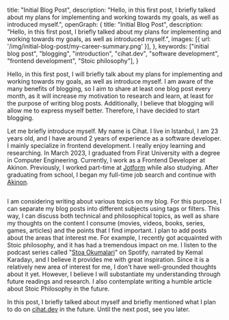   title: "Initial Blog Post",
  description: "Hello, in this first post, I briefly talked about my plans for implementing and working towards my goals, as well as introduced myself.",
  openGraph: {
    title: "Initial Blog Post",
    description: "Hello, in this first post, I briefly talked about my plans for implementing and working towards my goals, as well as introduced myself.",
    images: [{ url: '/img/initial-blog-post/my-career-summary.png' }],
  },
  keywords: ["initial blog post", "blogging", "introduction", "cihat.dev", "software development", "frontend development", "Stoic philosophy"],
}


Hello, in this first post, I will briefly talk about my plans for implementing and working towards my goals, as well as introduce myself.
I am aware of the many benefits of blogging, so I aim to share at least one blog post every month, as it will increase my motivation to research and learn, at least for the purpose of writing blog posts. Additionally, I believe that blogging will allow me to express myself better. Therefore, I have decided to start blogging.

Let me briefly introduce myself. My name is Cihat. I live in Istanbul, I am 23 years old, and I have around 2 years of experience as a software developer. I mainly specialize in frontend development. I really enjoy learning and researching. In March 2023, I graduated from Firat University with a degree in Computer Engineering. Currently, I work as a Frontend Developer at Akinon. Previously, I worked part-time at [Jotform](https://jotform.com/) while also studying. After graduating from school, I began my full-time job search and continue with [Akinon](https://akinon.com/).

<Image  alt="" src="/img/initial-blog-post/my-career-summary.png" width={1600} height={800}/>

I am considering writing about various topics on my blog. For this purpose, I can separate my blog posts into different subjects using tags or filters. This way, I can discuss both technical and philosophical topics, as well as share my thoughts on the content I consume (movies, videos, books, series, games, articles) and the points that I find important. I plan to add posts about the areas that interest me. For example, I recently got acquainted with Stoic philosophy, and it has had a tremendous impact on me. I listen to the podcast series called "[Stoa Okumalari](https://open.spotify.com/show/6UtOGSYMuxiPjO5lQAtOhV?si=94b195c86aa247d2)" on Spotify, narrated by Kemal Karadayı, and I believe it provides me with great inspiration. Since it is a relatively new area of interest for me, I don't have well-grounded thoughts about it yet. However, I believe I will substantiate my understanding through future readings and research. I also contemplate writing a humble article about Stoic Philosophy in the future.

In this post, I briefly talked about myself and briefly mentioned what I plan to do on [cihat.dev](https://cihat.dev/) in the future. Until the next post, see you later.
